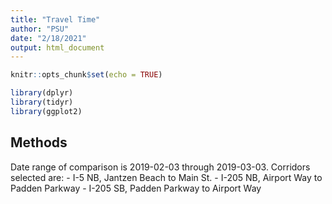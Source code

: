 ```yaml
---
title: "Travel Time"
author: "PSU"
date: "2/18/2021"
output: html_document
---
```


```r
knitr::opts_chunk$set(echo = TRUE)

library(dplyr)
library(tidyr)
library(ggplot2)

```

## Methods
Date range of comparison is 2019-02-03 through 2019-03-03.
Corridors selected are:
- I-5 NB, Jantzen Beach to Main St.
- I-205 NB, Airport Way to Padden Parkway
- I-205 SB, Padden Parkway to Airport Way
